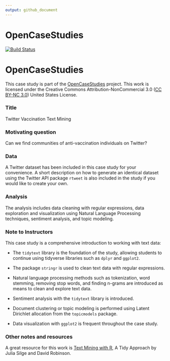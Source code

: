 ```yaml
---
output: github_document
---
```


<!-- README.md is generated from README.Rmd. Please edit that file -->

# OpenCaseStudies

<!-- badges: start -->
[![Build Status](https://travis-ci.org/opencasestudies/ocs-twitter-vaccination-text-mining.svg?branch=master)](https://travis-ci.org/opencasestudies/ocs-twitter-vaccination-text-mining)
<!-- badges: end -->

# OpenCaseStudies

This case study is part of the [OpenCaseStudies]() project. This work is licensed under the Creative Commons Attribution-NonCommercial 3.0 ([CC BY-NC 3.0](https://creativecommons.org/licenses/by-nc/3.0/us/)) United States License.


### Title

Twitter Vaccination Text Mining

### Motivating question

Can we find communities of anti-vaccination individuals  on Twitter?

### Data

A Twitter dataset has been included in this case study for your convenience. A short description on how to generate an identical dataset using the Twitter API package `rtweet` is also included in the study if you would like to create your own.

### Analysis

The analysis includes data cleaning with regular expressions, data exploration and visualization using Natural Language Processing techniques, sentiment analysis, and topic modeling.

### Note to Instructors

This case study is a comprehensive introduction to working with text data:

- The `tidytext` library is the foundation of the study, allowing students to continue using tidyverse libraries such as `dplyr` and `ggplot2`.

- The package `stringr` is used to clean text data with regular expressions.

- Natural language processing methods such as tokenization, word stemming, removing stop words, and finding n-grams are introduced as means to clean and explore text data.

- Sentiment analysis with the `tidytext` library is introduced.

- Document clustering or topic modeling is performed using Latent Dirichlet allocation from the `topicmodels` package.

- Data visualization with `ggplot2` is frequent throughout the case study.

### Other notes and resources

A great resource for this work is [Text Mining with R](https://www.tidytextmining.com/index.html), A Tidy Approach by Julia Silge and David Robinson.
